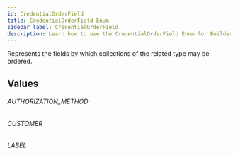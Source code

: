 ```yaml
---
id: CredentialOrderField
title: CredentialOrderField Enum
sidebar_label: CredentialOrderField
description: Learn how to use the CredentialOrderField Enum for Builder's API.
---
```


Represents the fields by which collections of the related type may be ordered.

## Values

###### AUTHORIZATION_METHOD

###### CUSTOMER

###### LABEL
